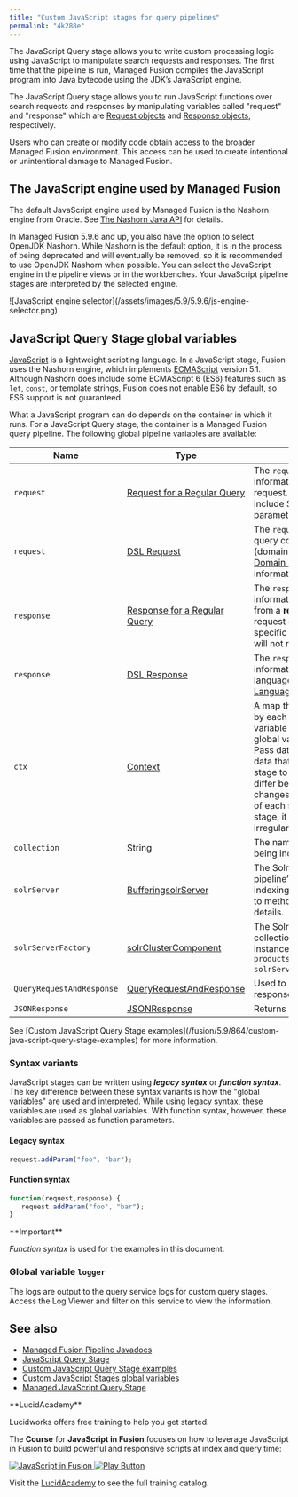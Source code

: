 ```yaml
---
title: "Custom JavaScript stages for query pipelines"
permalink: "4k288e"
---
```


The JavaScript Query stage allows you to write custom processing logic using JavaScript
to manipulate search requests and responses.
The first time that the pipeline is run, Managed Fusion compiles the JavaScript program
into Java bytecode using the JDK’s JavaScript engine.

The JavaScript Query stage allows you to run JavaScript functions over search requests and responses by manipulating variables called "request" and "response" which are
[Request objects](/fusion-pipeline-javadocs/5.9/com/lucidworks/apollo/pipeline/query/request)
and
[Response objects](/fusion-pipeline-javadocs/5.9/com/lucidworks/apollo/pipeline/query/response), respectively.

<Warning>
Users who can create or modify code obtain access to the broader Managed Fusion environment. This access can be used to create intentional or unintentional damage to Managed Fusion.
</Warning>

## The JavaScript engine used by Managed Fusion

The default JavaScript engine used by Managed Fusion is the Nashorn engine from Oracle.
See [The Nashorn Java API](https://docs.oracle.com/javase/8/docs/technotes/guides/scripting/nashorn/api.html) for details.

In Managed Fusion 5.9.6 and up, you also have the option to select OpenJDK Nashorn.
While Nashorn is the default option, it is in the process of being deprecated and will eventually be removed, so it is recommended to use OpenJDK Nashorn when possible.
You can select the JavaScript engine in the pipeline views or in the workbenches.
Your JavaScript pipeline stages are interpreted by the selected engine.

<Frame>![JavaScript engine selector](/assets/images/5.9/5.9.6/js-engine-selector.png)</Frame>

## JavaScript Query Stage global variables

[JavaScript](http://en.wikipedia.org/wiki/JavaScript) is a lightweight scripting language.
In a JavaScript stage, Fusion uses the Nashorn engine, which implements [ECMAScript](http://en.wikipedia.org/wiki/ECMAScript) version 5.1. Although Nashorn does include some ECMAScript 6 (ES6) features such as `let`, `const`, or template strings, Fusion does not enable ES6 by default, so ES6 support is not guaranteed.

What a JavaScript program can do depends on the container in which it runs.
For a JavaScript Query stage, the container is a Managed Fusion query pipeline.
The following global pipeline variables are available:

| Name | Type | Description |
| --- | --- | --- |
| `request` | [Request for a Regular Query](/fusion-pipeline-javadocs/5.9/com/lucidworks/apollo/pipeline/query/request) | The `request` variable contains Solr query information and is referred to as a **regular** request. A regular query request does *not* include Search DSL (domain specific language) parameters. |
| `request` | [DSL Request](/fusion-pipeline-javadocs/5.9/com/lucidworks/search/dsl/request/dslrequest) | The `request` variable is also used when the query contains parameters for a Search DSL (domain specific language) request.  <Note> See [Domain Specific Language](/managed-fusion/5.9/0bvcy0/domain-specific-language-dsl) for more information. </Note> |
| `response` | [Response for a Regular Query](/fusion-pipeline-javadocs/5.9/com/lucidworks/apollo/pipeline/query/response) | The `response` variable contains Solr response information, and is used to return information from a **regular** request. Because a regular request does *not* include Search DSL (domain specific language) parameters, the response will not return Search DSL results. |
| `response` | [DSL Response](/fusion-pipeline-javadocs/5.9/com/lucidworks/search/dsl/response/dslresponse) | The `response` variable is also used to return information from a Search DSL (domain specific language) request.  <Note> See [Domain Specific Language](/managed-fusion/5.9/0bvcy0/domain-specific-language-dsl) for more information. </Note> |
| `ctx` | [Context](/fusion-pipeline-javadocs/5.9/com/lucidworks/apollo/pipeline/context) | A map that stores miscellaneous data created by each stage of the pipeline.  <Note> Use the `ctx` variable instead of the deprecated `_context` global variable. </Note> The `ctx` variable is used to:  * Pass data from one stage to another * Store data that needs to be passed from one custom stage to a later custom stage  The data can differ between stages:  * If the previous stage changes the data * Based on the configuration of each stage <Note> If the data is modified in one stage, it may cause a later stage to function irregularly. </Note> |
| `collection` | String | The name of the Managed Fusion collection being indexed or queried. |
| `solrServer` | [BufferingsolrServer](/fusion-pipeline-javadocs/5.9/com/lucidworks/apollo/component/bufferingsolrserver) | The Solr server instance that manages the pipeline’s default Managed Fusion collection. All indexing and query requests are done by calls to methods on this object. See [solrClient](https://lucene.apache.org/solr/5_2_1/solr-solrj/org/apache/solr/client/solrj/SolrClient.html) for details. |
| `solrServerFactory` | [solrClusterComponent](/fusion-pipeline-javadocs/5.9/com/lucidworks/cloud/api/solr/solrclustercomponent) | The SolrCluster server used for lookups by collection name which returns a Solr server instance for that collection, e.g.  `var productsSolr = solrServerFactory.getSolrServer("products");`. |
| `QueryRequestAndResponse` | [QueryRequestAndResponse](/fusion-pipeline-javadocs/5.9/com/lucidworks/apollo/pipeline/query/queryrequestandresponse) | Used to create query pipeline requests and responses. |
| `JSONResponse` | [JSONResponse](/fusion-pipeline-javadocs/5.9/com/lucidworks/apollo/solr/response/jsonresponse) | Returns list of info as a string. |

<Note>
See [Custom JavaScript Query Stage examples](/fusion/5.9/864/custom-java-script-query-stage-examples) for more information.
</Note>

### Syntax variants

JavaScript stages can be written using ***legacy syntax*** or ***function syntax***. The key difference between these syntax variants is how the "global variables" are used and interpreted. While using legacy syntax, these variables are used as global variables. With function syntax, however, these variables are passed as function parameters.

#### Legacy syntax

```js
request.addParam("foo", "bar");
```

#### Function syntax

```js
function(request,response) {
   request.addParam("foo", "bar");
}
```

<Note>
**Important**

*Function syntax* is used for the examples in this document.
</Note>

### Global variable `logger`

The logs are output to the query service logs for custom query stages. Access the Log Viewer and filter on this service to view the information.

## See also

* [Managed Fusion Pipeline Javadocs](/fusion-pipeline-javadocs/5.9/)
* [JavaScript Query Stage](/managed-fusion/5.9/56khq2/java-script-query-stage)
* [Custom JavaScript Query Stage examples](/fusion/5.9/864/custom-java-script-query-stage-examples)
* [Custom JavaScript Stages global variables](/fusion/5.9/395/custom-java-script-stages-global-variables)
* [Managed JavaScript Query Stage](/managed-fusion/5.9/zfwfyr/managed-java-script-query-stage)

<Note>
**LucidAcademy**

Lucidworks offers free training to help you get started.

The **Course** for **JavaScript in Fusion** focuses on how to leverage JavaScript in Fusion to build powerful and responsive scripts at index and query time:

<Frame>
  <a href="https://academy.lucidworks.com/javascript-in-fusion" target="_blank">
    <div class="note-image-wrapper">
      <img noZoom src="/assets/images/training-covers/javascript-in-fusion.jpg" alt="JavaScript in Fusion" class="note-image" />
      <img noZoom src="/images/play-btn.svg" alt="Play Button" class="note-image-overlay" />
    </div>
  </a>
</Frame>


Visit the [LucidAcademy](https://academy.lucidworks.com) to see the full training catalog.

</Note>